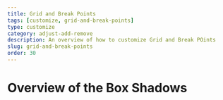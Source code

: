 ---
title: Grid and Break Points
tags: [customize, grid-and-break-points]
type: customize
category: adjust-add-remove
description: An overview of how to customize Grid and Break POints
slug: grid-and-break-points
order: 30
---

# Overview of the Box Shadows
